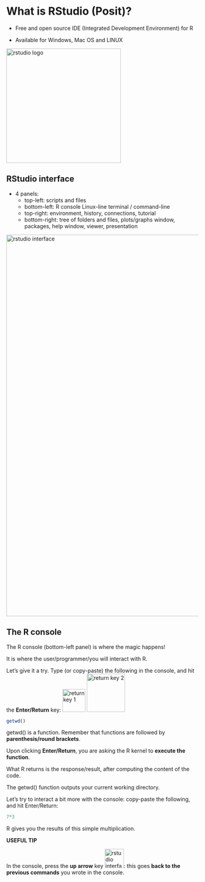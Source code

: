 # What is RStudio (Posit)?

* Free and open source IDE (Integrated Development Environment) for R

* Available for Windows, Mac OS and LINUX

<img src="images/setup_rstudio_icon.png" alt="rstudio logo" width="300"/>


## RStudio interface

* 4 panels:
	+ top-left: scripts and files
	+ bottom-left: R console Linux-line terminal / command-line
	+ top-right: environment, history, connections, tutorial
	+ bottom-right: tree of folders and files, plots/graphs window, packages, help window, viewer, presentation

<img src="images/rstudio_interface.png" alt="rstudio interface" width="1000"/>

## The R console

The R console (bottom-left panel) is where the magic happens!

It is where the user/programmer/you will interact with R.

Let's give it a try. Type (or copy-paste) the following in the console, and hit the **Enter/Return** key:
<img src="images/rstudio_return_key.png" alt="return key 1" width="60"/>
<img src="images/rstudio_return_key2.jpg" alt="return key 2" width="100"/>

```r
getwd()
```

getwd() is a function. Remember that functions are followed by **parenthesis/round brackets**.

Upon clicking **Enter/Return**, you are asking the R kernel to **execute the function**.

What R returns is the response/result, after computing the content of the code.

The getwd() function outputs your current working directory.

Let's try to interact a bit more with the console: copy-paste the following, and hit Enter/Return:

```r
7*3
```

R gives you the results of this simple multiplication.

**USEFUL TIP**

In the console, press the **up arrow** key <img src="images/rstudio_up_arrow.png" alt="rstudio interface" width="50"/>: this goes **back to the previous commands** you wrote in the console.



